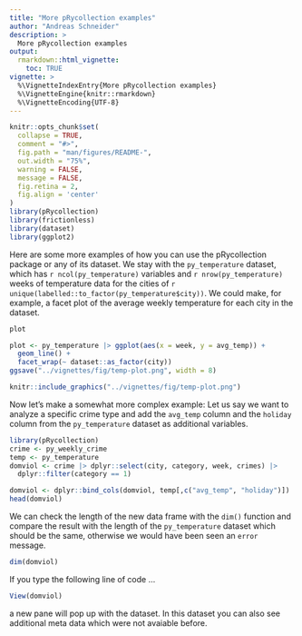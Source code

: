 ```yaml
---
title: "More pRycollection examples"
author: "Andreas Schneider"
description: >
  More pRycollection examples
output:
  rmarkdown::html_vignette:
    toc: TRUE
vignette: >
  %\VignetteIndexEntry{More pRycollection examples}
  %\VignetteEngine{knitr::rmarkdown}
  %\VignetteEncoding{UTF-8}
---
```



```r
knitr::opts_chunk$set(
  collapse = TRUE,
  comment = "#>",
  fig.path = "man/figures/README-",
  out.width = "75%",
  warning = FALSE,
  message = FALSE,
  fig.retina = 2,
  fig.align = 'center'
)
library(pRycollection)
library(frictionless)
library(dataset)
library(ggplot2)
```

Here are some more examples of how you can use the pRycollection package
or any of its dataset.
We stay with the `py_temperature` dataset, which has `r ncol(py_temperature)`
variables and `r nrow(py_temperature)` weeks of temperature data for the
cities of `r unique(labelled::to_factor(py_temperature$city))`.
We could make, for example, a facet plot of the average weekly
temperature for each city in the dataset.

```r
plot
```

```r
plot <- py_temperature |> ggplot(aes(x = week, y = avg_temp)) +
  geom_line() +
  facet_wrap(~ dataset::as_factor(city))
ggsave("../vignettes/fig/temp-plot.png", width = 8)
```

```r
knitr::include_graphics("../vignettes/fig/temp-plot.png")
```

Now let's make a somewhat more complex example:
Let us say we want to analyze a specific crime type and add the `avg_temp`
column and the `holiday` column from the `py_temperature` dataset as
additional variables.

```r
library(pRycollection)
crime <- py_weekly_crime
temp <- py_temperature
domviol <- crime |> dplyr::select(city, category, week, crimes) |> 
  dplyr::filter(category == 1)

```

```r
domviol <- dplyr::bind_cols(domviol, temp[,c("avg_temp", "holiday")])
head(domviol)
```

We can check the length of the new data frame with the `dim()` function
and compare the result with the length of the `py_temperature` dataset
which should be the same, otherwise we would have been seen an
`error` message.

```r
dim(domviol)
```

If you type the following line of code ...

```r
View(domviol)
```

a new pane will pop up with the dataset. In this dataset you can also
see additional meta data which were not avaiable before.